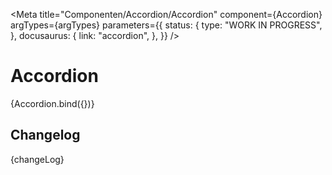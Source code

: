 
<Meta
  title="Componenten/Accordion/Accordion"
  component={Accordion}
  argTypes={argTypes}
  parameters={{
    status: {
      type: "WORK IN PROGRESS",
    },
    docusaurus: {
      link: "accordion",
    },
  }}
/>

# Accordion

<Canvas>
  <Story name="Accordion" args={defaultArgs}>
    {Accordion.bind({})}
  </Story>
</Canvas>

<ArgsTable story="Accordion" />

## Changelog

<Description>{changeLog}</Description>
